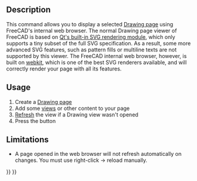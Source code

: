 <languages/>
<translate>
<!--T:8-->
{{docnav|[[Drawing_Clip|Clip]]|[[Drawing_Orthoviews|Ortho Views]]|[[Drawing_Workbench|Drawing Workbench]]|IconL=Drawing_Clip.png|IconC=Workbench_Drawing.svg|IconR=Drawing_Orthoviews.png}}

<!--T:1-->
{{GuiCommand|Name=Drawing Openbrowser|Workbenches=[[Drawing Workbench|Drawing]], Complete|MenuLocation=Drawing → Open Browser|Shortcut=none}}

== Description == <!--T:2-->

<!--T:3-->
This command allows you to display a selected [[Drawing Landscape A3|Drawing page]] using FreeCAD's internal web browser. The normal Drawing page viewer of FreeCAD is based on [http://qt-project.org/doc/qt-5.0/qtsvg/svgrendering.html Qt's built-in SVG rendering module], which only supports a tiny subset of the full SVG specification. As a result, some more advanced SVG features, such as pattern fills or multiline texts are not supported by this viewer. The FreeCAD internal web browser, however, is built on [http://en.wikipedia.org/wiki/WebKit webkit], which is one of the best SVG renderers available, and will correctly render your page with all its features.

==Usage== <!--T:4-->

<!--T:5-->
# Create a [[Drawing Landscape A3|Drawing page]]
# Add some [[Drawing View|views]] or other content to your page
# [[Std_Refresh|Refresh]] the view if a Drawing view wasn't opened
# Press the {{KEY|[[Image:Drawing Openbrowser.png|16px]] [[Drawing Openbrowser]]}} button

== Limitations == <!--T:6-->

<!--T:7-->
* A page opened in the web browser will not refresh automatically on changes. You must use right-click → reload manually.

<!--T:9-->
{{docnav|[[Drawing_Clip|Clip]]|[[Drawing_Orthoviews|Ortho Views]]|[[Drawing_Workbench|Drawing Workbench]]|IconL=Drawing_Clip.png|IconC=Workbench_Drawing.svg|IconR=Drawing_Orthoviews.png}}

</translate>
{{Drawing Tools navi{{#translation:}}}}
{{Userdocnavi{{#translation:}}}}
